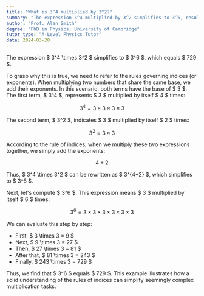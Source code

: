 ```yaml
---
title: "What is 3^4 multiplied by 3^2?"
summary: "The expression 3^4 multiplied by 3^2 simplifies to 3^6, resulting in the value of 729."
author: "Prof. Alan Smith"
degree: "PhD in Physics, University of Cambridge"
tutor_type: "A-Level Physics Tutor"
date: 2024-03-20
---
```


The expression $ 3^4 \times 3^2 $ simplifies to $ 3^6 $, which equals $ 729 $.

To grasp why this is true, we need to refer to the rules governing indices (or exponents). When multiplying two numbers that share the same base, we add their exponents. In this scenario, both terms have the base of $ 3 $. The first term, $ 3^4 $, represents $ 3 $ multiplied by itself $ 4 $ times: 

$$ 
3^4 = 3 \times 3 \times 3 \times 3 
$$ 

The second term, $ 3^2 $, indicates $ 3 $ multiplied by itself $ 2 $ times:

$$ 
3^2 = 3 \times 3 
$$ 

According to the rule of indices, when we multiply these two expressions together, we simply add the exponents: 

$$ 
4 + 2 
$$ 

Thus, $ 3^4 \times 3^2 $ can be rewritten as $ 3^{4+2} $, which simplifies to $ 3^6 $.

Next, let's compute $ 3^6 $. This expression means $ 3 $ multiplied by itself $ 6 $ times:

$$ 
3^6 = 3 \times 3 \times 3 \times 3 \times 3 \times 3 
$$ 

We can evaluate this step by step:

- First, $ 3 \times 3 = 9 $
- Next, $ 9 \times 3 = 27 $
- Then, $ 27 \times 3 = 81 $
- After that, $ 81 \times 3 = 243 $
- Finally, $ 243 \times 3 = 729 $

Thus, we find that $ 3^6 $ equals $ 729 $. This example illustrates how a solid understanding of the rules of indices can simplify seemingly complex multiplication tasks.
    